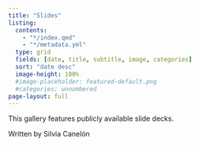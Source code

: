 ```yaml
---
title: "Slides"
listing:
  contents:
    - "*/index.qmd"
    - "*/metadata.yml"
  type: grid
  fields: [date, title, subtitle, image, categories]
  sort: "date desc"
  image-height: 100%
  #image-placeholder: featured-default.png
  #categories: unnumbered 
page-layout: full
---
```


This gallery features publicly available slide decks.

<p class="f7 measure lh-copy tc center i">Written by Silvia Canelón</p>
